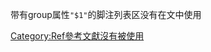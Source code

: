 带有group属性<code>"$1"</code>的脚注列表区没有在文中使用<includeonly>
[[Category:Ref參考文獻沒有被使用|Category:Ref參考文獻沒有被使用]]
</includeonly>